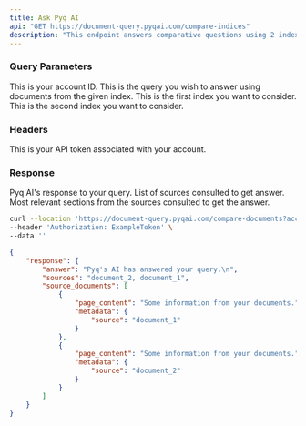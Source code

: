 ```yaml
---
title: Ask Pyq AI
api: "GET https://document-query.pyqai.com/compare-indices"
description: "This endpoint answers comparative questions using 2 indexes."
---
```


### Query Parameters

<ParamField query="account_id" type="int">
  This is your account ID.
</ParamField>

<ParamField query="input_sequence" type="string">
  This is the query you wish to answer using documents from the given index.
</ParamField>

<ParamField query="index_name_1" type="string">
  This is the first index you want to consider.
</ParamField>

<ParamField query="index_name_2" type="string">
  This is the second index you want to consider.
</ParamField>

### Headers

<ParamField header="Authorization" type="string">
  This is your API token associated with your account.
</ParamField>

### Response

<ResponseField name="answer" type="string">
  Pyq AI's response to your query.
</ResponseField>

<ResponseField name="sources" type="list">
  List of sources consulted to get answer.
</ResponseField>

<ResponseField name="source_documents" type="list">
  Most relevant sections from the sources consulted to get the answer.
</ResponseField>

<RequestExample>

```bash Example Request
curl --location 'https://document-query.pyqai.com/compare-documents?account_id=ExampleAccountId&index_name=ExampleIndex&document_1=Document1&document_2=Document2&input_sequence=Which source document contains more location information?' \
--header 'Authorization: ExampleToken' \
--data ''
```

</RequestExample>

<ResponseExample>

```json Response
{
    "response": {
        "answer": "Pyq's AI has answered your query.\n",
        "sources": "document_2, document_1",
        "source_documents": [
            {
                "page_content": "Some information from your documents.",
                "metadata": {
                    "source": "document_1"
                }
            },
            {
                "page_content": "Some information from your documents.",
                "metadata": {
                    "source": "document_2"
                }
            }
        ]
    }
}
```

</ResponseExample>
